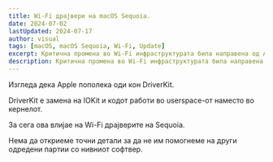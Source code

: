 ```yaml
---
title: Wi-Fi драјвери на macOS Sequoia.
date: 2024-07-02
lastUpdated: 2024-07-17
author: visual
tags: [macOS, macOS Sequoia, Wi-Fi, Update]
excerpt: Критична промена во Wi-Fi инфраструктурата била направена од Apple.
description: Критична промена во Wi-Fi инфраструктурата била направена од Apple.
---
```


Изгледа дека Apple пополека оди кон DriverKit.

DriverKit е замена на IOKit и кодот работи во userspace-от наместо во кернелот.

За сега ова влијае на Wi-Fi драјверите на Sequoia.

Нема да откриеме точни детали за да не им помогнеме на други одредени партии со нивниот софтвер.
